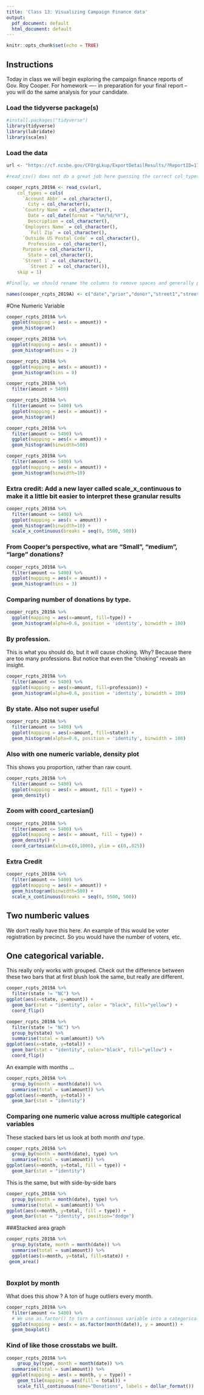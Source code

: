 ```yaml
---
title: 'Class 13: Visualizing Campaign Finance data'
output:
  pdf_document: default
  html_document: default
---
```

```r
knitr::opts_chunk$set(echo = TRUE)
```


## Instructions
Today in class we will begin exploring the campaign finance reports of Gov. Roy Cooper. For homework  —- in preparation for your final report -- you will do the same analysis for your candidate.


### Load the tidyverse package(s)
```r
#install.packages("tidyverse")
library(tidyverse)
library(lubridate)
library(scales)
```


### Load the data 
```r
url <- "https://cf.ncsbe.gov/CFOrgLkup/ExportDetailResults/?ReportID=172102&Type=REC&Title=Cooper%20for%20North%20Carolina%20-%202019%20Year%20End%20Semi-Annual"

#read_csv() does not do a great job here guessing the correct col_types, so we have to define them explicitly.

cooper_rcpts_2019A <- read_csv(url, 
    col_types = cols(
      `Account Abbr` = col_character(), 
        City = col_character(), 
      `Country Name` = col_character(), 
        Date = col_date(format = "%m/%d/%Y"), 
        Description = col_character(), 
      `Employers Name` = col_character(), 
        `Full Zip` = col_character(), 
      `Outside US Postal Code` = col_character(), 
        Profession = col_character(), 
      Purpose = col_character(), 
        State = col_character(), 
      `Street 1` = col_character(), 
        `Street 2` = col_character()),
    skip = 1)

#Finally, we should rename the columns to remove spaces and generally promote brevity.

names(cooper_rcpts_2019A) <- c("date","prior","donor","street1","street2","city","state","zip","country","postal","profession","employer","purpose","type","account","payment_form","description","amount","sum_to_date")
```

#One Numeric Variable
```r
cooper_rcpts_2019A %>%
  ggplot(mapping = aes(x = amount)) +
  geom_histogram()
```

```r
cooper_rcpts_2019A %>%
  ggplot(mapping = aes(x = amount)) +
  geom_histogram(bins = 2)
```



```r
cooper_rcpts_2019A %>%
  ggplot(mapping = aes(x = amount)) +
  geom_histogram(bins = 8)
```



```r
cooper_rcpts_2019A %>%
  filter(amount > 5400)
```

```r
cooper_rcpts_2019A %>%
  filter(amount <= 5400) %>%
  ggplot(mapping = aes(x = amount)) +
  geom_histogram()
```


```r
cooper_rcpts_2019A %>%
  filter(amount <= 5400) %>%
  ggplot(mapping = aes(x = amount)) +
  geom_histogram(binwidth=500)
```

```r
cooper_rcpts_2019A %>%
  filter(amount <= 5400) %>%
  ggplot(mapping = aes(x = amount)) +
  geom_histogram(binwidth=10)
```

### Extra credit: Add a new layer called scale_x_continuous to make it a little bit easier to interpret these granular results

```r
cooper_rcpts_2019A %>%
  filter(amount <= 5400) %>%
  ggplot(mapping = aes(x = amount)) +
  geom_histogram(binwidth=10) +
  scale_x_continuous(breaks = seq(0, 5500, 500))
```

### From Cooper's perspective, what are "Small", "medium", "large" donations?
```r
cooper_rcpts_2019A %>%
  filter(amount <= 5400) %>%
  ggplot(mapping = aes(x = amount)) +
  geom_histogram(bins = 3)
```

### Comparing number of donations by type.
```r
cooper_rcpts_2019A %>%
  ggplot(mapping = aes(x=amount, fill=type)) +
  geom_histogram(alpha=0.6, position = 'identity', binwidth = 100)
```


### By profession.
This is what you should do, but it will cause choking. Why? Because there are too many professions. But notice that even the "choking" reveals an insight.
```r
cooper_rcpts_2019A %>%
  filter(amount <= 5400) %>%
  ggplot(mapping = aes(x=amount, fill=profession)) +
  geom_histogram(alpha=0.6, position = 'identity', binwidth = 100)
```


### By state. Also not super useful
```r
cooper_rcpts_2019A %>%
  filter(amount <= 5400) %>%
  ggplot(mapping = aes(x=amount, fill=state)) +
  geom_histogram(alpha=0.6, position = 'identity', binwidth = 100)
```



### Also with one numeric variable, density plot
This shows you proportion, rather than raw count.
```r
cooper_rcpts_2019A %>%
  filter(amount <= 5400) %>%
  ggplot(mapping = aes(x = amount, fill = type)) +
  geom_density()
```

### Zoom with coord_cartesian()
```r
cooper_rcpts_2019A %>%
  filter(amount <= 5400) %>%
  ggplot(mapping = aes(x = amount, fill = type)) +
  geom_density() +
  coord_cartesian(xlim=c(0,1000), ylim = c(0,.025))

```


### Extra Credit
```r
cooper_rcpts_2019A %>%
  filter(amount <= 5400) %>%
  ggplot(mapping = aes(x = amount)) +
  geom_histogram(binwidth=500) +
  scale_x_continuous(breaks = seq(0, 5500, 500))
```


## Two numberic values
We don't really have this here. An example of this would be voter registration by precinct. So you would have the number of voters, etc. 



## One categorical variable.
This really only works with grouped. Check out the difference between these two bars that at first blush look the same, but really are different. 
```r
cooper_rcpts_2019A %>%
  filter(state != "NC") %>%
ggplot(aes(x=state, y=amount)) + 
  geom_bar(stat = "identity", color = "black", fill="yellow") +
  coord_flip()
```

```r
cooper_rcpts_2019A %>%
  filter(state != "NC") %>%
  group_by(state) %>%
  summarise(total = sum(amount)) %>%
ggplot(aes(x=state, y=total)) + 
  geom_bar(stat = "identity", color="black", fill="yellow") +
  coord_flip()
```

An example with months ...
```r
cooper_rcpts_2019A %>%
  group_by(month = month(date)) %>%
  summarise(total = sum(amount)) %>%
ggplot(aes(x=month, y=total)) + 
  geom_bar(stat = "identity")
```

### Comparing one numeric value across multiple categorical variables
These stacked bars let us look at both month _and_ type.
```r
cooper_rcpts_2019A %>%
  group_by(month = month(date), type) %>%
  summarise(total = sum(amount)) %>%
ggplot(aes(x=month, y=total, fill = type)) + 
  geom_bar(stat = "identity")
```


This is the same, but with side-by-side bars
```r
cooper_rcpts_2019A %>%
  group_by(month = month(date), type) %>%
  summarise(total = sum(amount)) %>%
ggplot(aes(x=month, y=total, fill = type)) + 
  geom_bar(stat = "identity", position="dodge")
```

###Stacked area graph

```r
cooper_rcpts_2019A %>%
  group_by(state, month = month(date)) %>%
  summarise(total = sum(amount)) %>% 
  ggplot(aes(x=month, y=total, fill=state)) + 
 geom_area()
  
```


### Boxplot by month
What does this show ? A ton of huge outliers every month.
```r
cooper_rcpts_2019A %>%
  filter(amount <= 5400) %>%
  # We use as.factor() to turn a continuous variable into a categorical variable.
  ggplot(mapping = aes(x = as.factor(month(date)), y = amount)) +
  geom_boxplot()

```

### Kind of like those crosstabs we built.

```r
cooper_rcpts_2019A %>%
    group_by(type, month = month(date)) %>%
  summarise(total = sum(amount)) %>% 
  ggplot(mapping = aes(x = month, y = type)) +
    geom_tile(mapping = aes(fill = total)) +
    scale_fill_continuous(name="Donations", labels = dollar_format())
```




